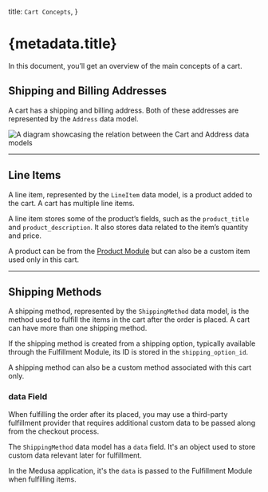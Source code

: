   title: `Cart Concepts`,
}

# {metadata.title}

In this document, you’ll get an overview of the main concepts of a cart.

## Shipping and Billing Addresses

A cart has a shipping and billing address. Both of these addresses are represented by the `Address` data model.

![A diagram showcasing the relation between the Cart and Address data models](https://res.cloudinary.com/dza7lstvk/image/upload/v1711532392/Medusa%20Resources/cart-addresses_ls6qmv.jpg)

---

## Line Items

A line item, represented by the `LineItem` data model, is a product added to the cart. A cart has multiple line items.

A line item stores some of the product’s fields, such as the `product_title` and `product_description`. It also stores data related to the item’s quantity and price.

<Note>

A product can be from the [Product Module](../../product/page.mdx) but can also be a custom item used only in this cart.

</Note>

---

## Shipping Methods

A shipping method, represented by the `ShippingMethod` data model, is the method used to fulfill the items in the cart after the order is placed. A cart can have more than one shipping method.

If the shipping method is created from a shipping option, typically available through the Fulfillment Module, its ID is stored in the `shipping_option_id`.

A shipping method can also be a custom method associated with this cart only.

### data Field

When fulfilling the order after its placed, you may use a third-party fulfillment provider that requires additional custom data to be passed along from the checkout process.

The `ShippingMethod` data model has a `data` field. It's an object used to store custom data relevant later for fulfillment.

In the Medusa application, it's the `data` is passed to the Fulfillment Module when fulfilling items.